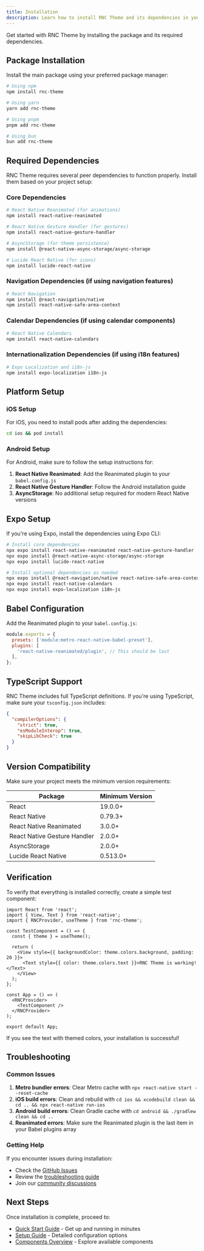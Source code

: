 ```yaml
---
title: Installation
description: Learn how to install RNC Theme and its dependencies in your React Native project.
---
```


Get started with RNC Theme by installing the package and its required dependencies.

## Package Installation

Install the main package using your preferred package manager:

```bash
# Using npm
npm install rnc-theme

# Using yarn
yarn add rnc-theme

# Using pnpm
pnpm add rnc-theme

# Using bun
bun add rnc-theme
```

## Required Dependencies

RNC Theme requires several peer dependencies to function properly. Install them based on your project setup:

### Core Dependencies

```bash
# React Native Reanimated (for animations)
npm install react-native-reanimated

# React Native Gesture Handler (for gestures)
npm install react-native-gesture-handler

# AsyncStorage (for theme persistence)
npm install @react-native-async-storage/async-storage

# Lucide React Native (for icons)
npm install lucide-react-native
```

### Navigation Dependencies (if using navigation features)

```bash
# React Navigation
npm install @react-navigation/native
npm install react-native-safe-area-context
```

### Calendar Dependencies (if using calendar components)

```bash
# React Native Calendars
npm install react-native-calendars
```

### Internationalization Dependencies (if using i18n features)

```bash
# Expo Localization and i18n-js
npm install expo-localization i18n-js
```

## Platform Setup

### iOS Setup

For iOS, you need to install pods after adding the dependencies:

```bash
cd ios && pod install
```

### Android Setup

For Android, make sure to follow the setup instructions for:

1. **React Native Reanimated**: Add the Reanimated plugin to your `babel.config.js`
2. **React Native Gesture Handler**: Follow the Android installation guide
3. **AsyncStorage**: No additional setup required for modern React Native versions

## Expo Setup

If you're using Expo, install the dependencies using Expo CLI:

```bash
# Install core dependencies
npx expo install react-native-reanimated react-native-gesture-handler
npx expo install @react-native-async-storage/async-storage
npx expo install lucide-react-native

# Install optional dependencies as needed
npx expo install @react-navigation/native react-native-safe-area-context
npx expo install react-native-calendars
npx expo install expo-localization i18n-js
```

## Babel Configuration

Add the Reanimated plugin to your `babel.config.js`:

```javascript
module.exports = {
  presets: ['module:metro-react-native-babel-preset'],
  plugins: [
    'react-native-reanimated/plugin', // This should be last
  ],
};
```

## TypeScript Support

RNC Theme includes full TypeScript definitions. If you're using TypeScript, make sure your `tsconfig.json` includes:

```json
{
  "compilerOptions": {
    "strict": true,
    "esModuleInterop": true,
    "skipLibCheck": true
  }
}
```

## Version Compatibility

Make sure your project meets the minimum version requirements:

| Package | Minimum Version |
|---------|----------------|
| React | 19.0.0+ |
| React Native | 0.79.3+ |
| React Native Reanimated | 3.0.0+ |
| React Native Gesture Handler | 2.0.0+ |
| AsyncStorage | 2.0.0+ |
| Lucide React Native | 0.513.0+ |

## Verification

To verify that everything is installed correctly, create a simple test component:

```tsx
import React from 'react';
import { View, Text } from 'react-native';
import { RNCProvider, useTheme } from 'rnc-theme';

const TestComponent = () => {
  const { theme } = useTheme();

  return (
    <View style={{ backgroundColor: theme.colors.background, padding: 20 }}>
      <Text style={{ color: theme.colors.text }}>RNC Theme is working!</Text>
    </View>
  );
};

const App = () => (
  <RNCProvider>
    <TestComponent />
  </RNCProvider>
);

export default App;
```

If you see the text with themed colors, your installation is successful!

## Troubleshooting

### Common Issues

1. **Metro bundler errors**: Clear Metro cache with `npx react-native start --reset-cache`
2. **iOS build errors**: Clean and rebuild with `cd ios && xcodebuild clean && cd .. && npx react-native run-ios`
3. **Android build errors**: Clean Gradle cache with `cd android && ./gradlew clean && cd ..`
4. **Reanimated errors**: Make sure the Reanimated plugin is the last item in your Babel plugins array

### Getting Help

If you encounter issues during installation:

- Check the [GitHub Issues](https://github.com/masumrpg/react-native-components/issues)
- Review the [troubleshooting guide](/troubleshooting)
- Join our [community discussions](https://github.com/masumrpg/react-native-components/discussions)

## Next Steps

Once installation is complete, proceed to:

- [Quick Start Guide](/getting-started/quick-start) - Get up and running in minutes
- [Setup Guide](/getting-started/setup-guide) - Detailed configuration options
- [Components Overview](/components/overview) - Explore available components
